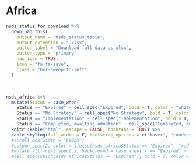 # **Africa**


```r
nsds_status_for_download %>% 
  download_this(
    output_name = "nsds_status_table",
    output_extension = ".xlsx",
    button_label = "Download full data as xlsx",
    button_type = "primary",
    has_icon = TRUE,
    icon = "fa fa-save",
    class = "hvr-sweep-to-left"
  )
```

<br>
<!-- add overflow container for mobile horizontal scrolling --> 
<div style='overflow-x:auto'>

```r
nsds_africa %>% 
  mutate(Status = case_when(
    Status == "Expired" ~ cell_spec("Expired", bold = T, color = "white", background = "FireBrick"),
    Status == "No Strategy" ~ cell_spec("No Strategy", bold = T, color = "white", background = "FireBrick"),
    Status == "Implementation" ~ cell_spec("Implementation", bold = T, color = "white", background = "SeaGreen"),
    Status == "Completed, awaiting adoption" ~ cell_spec("Completed, awaiting adoption", bold = T, color = "#f6f6f6", background = "  #6616c4"), .default = Status)) %>%
  knitr::kable("html", escape = FALSE, booktabs = TRUE) %>% 
  kable_styling(full_width = F, bootstrap_options = c("hover", "condensed")) #%>% 
  #scroll_box(width = "800px")
  #column_spec(2, color = ifelse(nsds_africa$Status == "Expired", "red", "white")) %>%
  #mutate_all(~cell_spec(.x, background = case_when(.x == "Expired" ~ "red")
  #cell_spec(which(nsds_africa$Status == "Expired"), bold = T, color = "white", background = "red") %>%
```
</div>